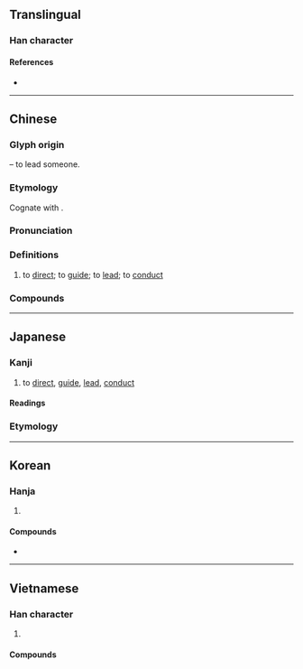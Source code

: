 {{also|导}}
{{character info}}
==Translingual==
{{Han stroke|[[File:導 - U+05C0E- KanjiVG stroke order.svg]]}}

===Han character===
{{Han char|rn=41|rad=寸|as=12|sn=15 (Mainland China, Japan), 16 (Hong Kong)|four=38343|canj=YUDI|ids=⿱道寸}}

====References====
* {{Han ref|kx=0296.100|dkj=07463|dj=0586.090|hdz=10512.050|uh=5C0E|ud=23566|bh=BEC9|bd=48841}}

----

==Chinese==
{{zh-forms|s=导|alt=⿱刀寸}}

===Glyph origin===
{{Han etym}}
{{Han compound|道|寸|ls=psc|t1=path|t2=hand|c1=p|c2=s}} – to lead someone.

===Etymology===
Cognate with {{och-l|道|road}}.

===Pronunciation===
{{zh-pron
|m=dǎo
|m-s=
|c=dou6
|c-t=
|g=
|h=pfs=thô/tho;gd=tau1
|j=
|mb=
|md=dô̤
|mn=xm,zz,tw:tō/qz,jj:tō͘
|mn-t=dao6
|w=3dau
|x=
|mc=y
|oc=y
|ma=
|cat=v
}}

===Definitions===
{{zh-hanzi}}

# to [[direct]]; to [[guide]]; to [[lead]]; to [[conduct]]

===Compounds===
{{zh-der|指導|倡導|不導體|不良導體|主導|主導詞|個別輔導|傳導|先導|光電傳導|出口導向|制導|前導|創意指導|勸導|半導體|向導|呵導|善導|單線領導|嚮導|嚮導犬|因勢利導|團體輔導|執導|報導|報導攝影|報導文學|宣導|專題報導|導傘|導函數|導向|導向思考|導向飛彈|導向魚雷|導尿|導尿管|導師|導師制|導引|導引之術|導引大全|導引系統|導引胎息|導彈|導德齊禮|導揚|導播|導板|導標|導正|導氣|導氣之術|導水|導流板|導源|導演|導火線|導熱|導爆索|導生制|導盲|導盲磚|導管|導管分子|導線|導致|導航|導航器|導航衛星|導覽|導言|導語|導論|導諛|導護|導讀|導遊|導電|導體|就業輔導|引導|感導|慣性導航|批郤導窾|指導員|指揮導航|推導|教導|教育視導|教育輔導|新聞報導|柔性勸導|武術指導|歸向導引|波導|深度報導|熱傳導|熱導率|物件導向|特別報導|獨家報導|王導|班導師|生活輔導|疏導|督導|節導|級任導師|綜合報導|網路導覽|線上導覽|編導|美工指導|職業輔導|自導自演|藝術指導|衛星導航|訓導|誘導|誤導|課外輔導|課後輔導|課業輔導|諄諄教導|超導電性|超導體|輔導|輔導員|輔導級|開導|電導|非導體|順導|領導|領導制度|領導幹部|領導有方|領導班子|導報|導修課|導入}}

----

==Japanese==

===Kanji===
{{ja-kanji|grade=5|rs=寸12}}

# to [[direct]], [[guide]], [[lead]], [[conduct]]

====Readings====
{{ja-readings
|goon=どう
|kanon=とう
|kun=みちび-く, しるべ-
}}

===Etymology===
{{ja-kanjitab|しるべ|yomi=k}}
{{ja-see|しるべ}}

----

==Korean==

===Hanja===
{{ko-hanja|인도하다|인도할|도}}

# {{hanja form of|도|to [[direct]], [[guide]], [[lead]], [[conduct]]}}

====Compounds====
* {{ko-l|교도소|[[jail]], [[prison]]|矯導所}}

----

==Vietnamese==

===Han character===
{{vi-readings|reading=đạo|rs=寸12}}

# {{han tu form of|đạo|to [[direct]], [[guide]], [[lead]], [[conduct]]}}

====Compounds====
{{der3|vi
|{{vi-l|導演|đạo diễn|}}
|{{vi-l|領導|lãnh đạo|}}
|{{vi-l|主導|chủ đạo|}}
}}